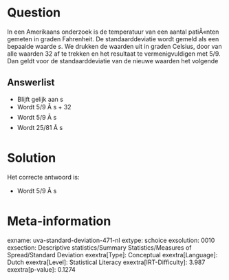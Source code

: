 Question
========

In een Amerikaans onderzoek is de temperatuur van een aantal patiÃ«nten
gemeten in graden Fahrenheit. De standaarddeviatie wordt gemeld als een
bepaalde waarde *s*. We drukken de waarden uit in graden Celsius, door
van alle waarden 32 af te trekken en het resultaat te vermenigvuldigen
met 5/9. Dan geldt voor de standaarddeviatie van de nieuwe waarden het
volgende

Answerlist
----------

* Blijft gelijk aan s
* Wordt 5/9 Ã s + 32
* Wordt 5/9 Ã s
* Wordt 25/81 Ã s

Solution
========

Het correcte antwoord is: 

* Wordt 5/9 Ã s

Meta-information
================
exname: uva-standard-deviation-471-nl
extype: schoice
exsolution: 0010
exsection: Descriptive statistics/Summary Statistics/Measures of Spread/Standard Deviation
exextra[Type]: Conceptual
exextra[Language]: Dutch
exextra[Level]: Statistical Literacy
exextra[IRT-Difficulty]: 3.987
exextra[p-value]: 0.1274
